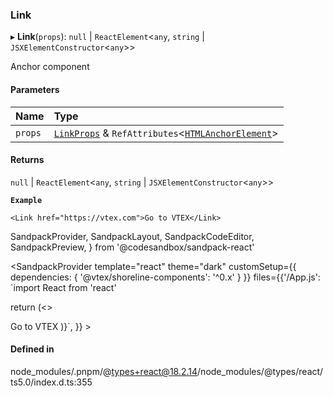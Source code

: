 ### Link

▸ **Link**(`props`): `null` \| `ReactElement`\<`any`, `string` \| `JSXElementConstructor`\<`any`\>\>

Anchor component

#### Parameters

| Name    | Type                                                                                                                             |
| :------ | :------------------------------------------------------------------------------------------------------------------------------- |
| `props` | [`LinkProps`](props.md) & `RefAttributes`\<[`HTMLAnchorElement`](https://developer.mozilla.org/docs/Web/API/HTMLAnchorElement)\> |

#### Returns

`null` \| `ReactElement`\<`any`, `string` \| `JSXElementConstructor`\<`any`\>\>

**`Example`**

```tsx copy showLineNumbers filename="example.tsx"
<Link href="https://vtex.com">Go to VTEX</Link>
```

SandpackProvider,
SandpackLayout,
SandpackCodeEditor,
SandpackPreview,
} from '@codesandbox/sandpack-react'

<SandpackProvider
template="react"
theme="dark"
customSetup={{ dependencies: { '@vtex/shoreline-components': '^0.x' } }}
files={{'/App.js': `import React from 'react'

return (<>

<Link href="https://vtex.com">Go to VTEX</Link>
</>
  )}`,
  }}
>
  <SandpackLayout>
    <SandpackCodeEditor />
    <SandpackPreview />
  </SandpackLayout>
</SandpackProvider>

#### Defined in

node_modules/.pnpm/@types+react@18.2.14/node_modules/@types/react/ts5.0/index.d.ts:355
